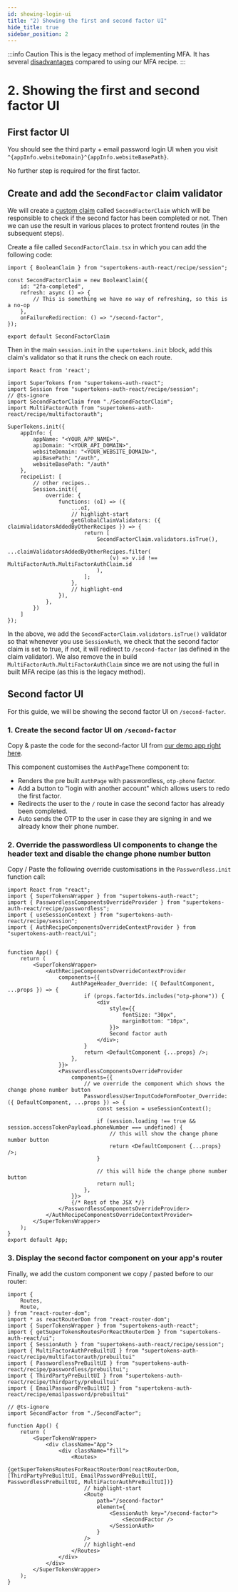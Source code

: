 ```yaml
---
id: showing-login-ui
title: "2) Showing the first and second factor UI"
hide_title: true
sidebar_position: 2
---
```



:::info Caution
This is the legacy method of implementing MFA. It has several [disadvantages](../legacy-vs-new) compared to using our MFA recipe.
:::

# 2. Showing the first and second factor UI

<AppInfoForm />

## First factor UI

You should see the third party + email password login UI when you visit `^{appInfo.websiteDomain}^{appInfo.websiteBasePath}`. 

No further step is required for the first factor.

## Create and add the `SecondFactor` claim validator

We will create a [custom claim](https://github.com/supertokens/supertokens-auth-react/blob/master/examples/with-legacy-2fa/src/secondFactorClaim.tsx) called `SecondFactorClaim` which will be responsible to check if the second factor has been completed or not. Then we can use the result in various places to protect frontend routes (in the subsequent steps).

Create a file called `SecondFactorClaim.tsx` in which you can add the following code:
```tsx
import { BooleanClaim } from "supertokens-auth-react/recipe/session";

const SecondFactorClaim = new BooleanClaim({
    id: "2fa-completed",
    refresh: async () => {
        // This is something we have no way of refreshing, so this is a no-op
    },
    onFailureRedirection: () => "/second-factor",
});

export default SecondFactorClaim
```

Then in the main `session.init` in the `supertokens.init` block, add this claim's validator so that it runs the check on each route.

```tsx
import React from 'react';

import SuperTokens from "supertokens-auth-react";
import Session from "supertokens-auth-react/recipe/session";
// @ts-ignore
import SecondFactorClaim from "./SecondFactorClaim";
import MultiFactorAuth from "supertokens-auth-react/recipe/multifactorauth";

SuperTokens.init({
    appInfo: {
        appName: "<YOUR_APP_NAME>",
        apiDomain: "<YOUR_API_DOMAIN>",
        websiteDomain: "<YOUR_WEBSITE_DOMAIN>",
        apiBasePath: "/auth",
        websiteBasePath: "/auth"
    },
    recipeList: [
        // other recipes..
        Session.init({
            override: {
                functions: (oI) => ({
                    ...oI,
                    // highlight-start
                    getGlobalClaimValidators: ({ claimValidatorsAddedByOtherRecipes }) => {
                        return [
                            SecondFactorClaim.validators.isTrue(),
                            ...claimValidatorsAddedByOtherRecipes.filter(
                                (v) => v.id !== MultiFactorAuth.MultiFactorAuthClaim.id
                            ),
                        ];
                    },
                    // highlight-end
                }),
            },
        })
    ]
});
```

In the above, we add the `SecondFactorClaim.validators.isTrue()` validator so that whenever you use `SessionAuth`, we check that the second factor claim is set to true, if not, it will redirect to `/second-factor` (as defined in the claim validator). We also remove the in build `MultiFactorAuth.MultiFactorAuthClaim` since we are not using the full in built MFA recipe (as this is the legacy method).

## Second factor UI

For this guide, we will be showing the second factor UI on `/second-factor`.

### 1. Create the second factor UI on `/second-factor`

Copy & paste the code for the second-factor UI from [our demo app right here](https://github.com/supertokens/supertokens-auth-react/blob/master/examples/with-legacy-2fa/src/SecondFactor/index.tsx).

This component customises the `AuthPageTheme` component to:
- Renders the pre built `AuthPage` with passwordless, `otp-phone` factor.
- Add a button to "login with another account" which allows users to redo the first factor.
- Redirects the user to the `/` route in case the second factor has already been completed.
- Auto sends the OTP to the user in case they are signing in and we already know their phone number. 

### 2. Override the passwordless UI components to change the header text and disable the change phone number button

Copy / Paste the following override customisations in the `Passwordless.init` function call:

```tsx
import React from "react";
import { SuperTokensWrapper } from "supertokens-auth-react";
import { PasswordlessComponentsOverrideProvider } from "supertokens-auth-react/recipe/passwordless";
import { useSessionContext } from "supertokens-auth-react/recipe/session";
import { AuthRecipeComponentsOverrideContextProvider } from "supertokens-auth-react/ui";


function App() {
    return (
        <SuperTokensWrapper>
            <AuthRecipeComponentsOverrideContextProvider
                components={{
                    AuthPageHeader_Override: ({ DefaultComponent, ...props }) => {
                        if (props.factorIds.includes("otp-phone")) {
                            <div
                                style={{
                                    fontSize: "30px",
                                    marginBottom: "10px",
                                }}>
                                Second factor auth
                            </div>;
                        }
                        return <DefaultComponent {...props} />;
                    },
                }}>
                <PasswordlessComponentsOverrideProvider
                    components={{
                        // we override the component which shows the change phone number button
                        PasswordlessUserInputCodeFormFooter_Override: ({ DefaultComponent, ...props }) => {
                            const session = useSessionContext();

                            if (session.loading !== true && session.accessTokenPayload.phoneNumber === undefined) {
                                // this will show the change phone number button
                                return <DefaultComponent {...props} />;
                            }

                            // this will hide the change phone number button
                            return null;
                        },
                    }}>
                    {/* Rest of the JSX */}
                </PasswordlessComponentsOverrideProvider>
            </AuthRecipeComponentsOverrideContextProvider>
        </SuperTokensWrapper>
    );
}
export default App;
```

### 3. Display the second factor component on your app's router

Finally, we add the custom component we copy / pasted before to our router:

```tsx
import {
    Routes,
    Route,
} from "react-router-dom";
import * as reactRouterDom from "react-router-dom";
import { SuperTokensWrapper } from "supertokens-auth-react";
import { getSuperTokensRoutesForReactRouterDom } from "supertokens-auth-react/ui";
import { SessionAuth } from "supertokens-auth-react/recipe/session";
import { MultiFactorAuthPreBuiltUI } from "supertokens-auth-react/recipe/multifactorauth/prebuiltui"
import { PasswordlessPreBuiltUI } from "supertokens-auth-react/recipe/passwordless/prebuiltui";
import { ThirdPartyPreBuiltUI } from "supertokens-auth-react/recipe/thirdparty/prebuiltui"
import { EmailPasswordPreBuiltUI } from "supertokens-auth-react/recipe/emailpassword/prebuiltui"

// @ts-ignore
import SecondFactor from "./SecondFactor";

function App() {
    return (
        <SuperTokensWrapper>
            <div className="App">
                <div className="fill">
                    <Routes>
                        {getSuperTokensRoutesForReactRouterDom(reactRouterDom, [ThirdPartyPreBuiltUI, EmailPasswordPreBuiltUI, PasswordlessPreBuiltUI, MultiFactorAuthPreBuiltUI])}
                        // highlight-start
                        <Route
                            path="/second-factor"
                            element={
                                <SessionAuth key="/second-factor">
                                    <SecondFactor />
                                </SessionAuth>
                            }
                        />
                        // highlight-end
                    </Routes>
                </div>
            </div>
        </SuperTokensWrapper>
    );
}
```
